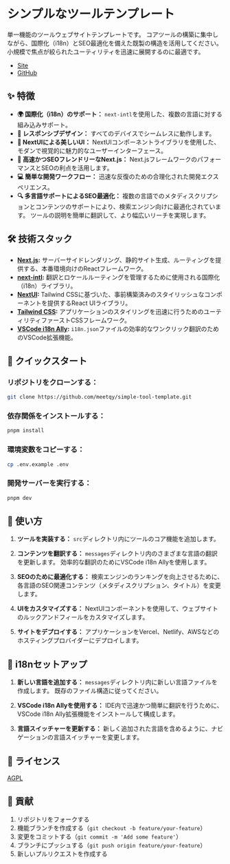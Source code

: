 # シンプルなツールテンプレート

単一機能のツールウェブサイトテンプレートです。 コアツールの構築に集中しながら、国際化（i18n）とSEO最適化を備えた既製の構造を活用してください。 小規模で焦点が絞られたユーティリティを迅速に展開するのに最適です。

- [Site](https://simple-tool-template.vercel.app/)
- [GitHub](https://github.com/meetqy/simple-tool-template)

## ✨ 特徴

- **🌍 国際化（i18n）のサポート：** `next-intl`を使用した、複数の言語に対する組み込みサポート。
- **📱 レスポンシブデザイン：** すべてのデバイスでシームレスに動作します。
- **🎨 NextUIによる美しいUI：** NextUIコンポーネントライブラリを使用した、モダンで視覚的に魅力的なユーザーインターフェース。
- **🚀 高速かつSEOフレンドリーなNext.js：** Next.jsフレームワークのパフォーマンスとSEOの利点を活用します。
- **💻 簡単な開発ワークフロー：** 迅速な反復のための合理化された開発エクスペリエンス。
- **🔍 多言語サポートによるSEO最適化：** 複数の言語でのメタディスクリプションとコンテンツのサポートにより、検索エンジン向けに最適化されています。 ツールの説明を簡単に翻訳して、より幅広いリーチを実現します。

## 🛠️ 技術スタック

- **[Next.js](https://nextjs.org/):** サーバーサイドレンダリング、静的サイト生成、ルーティングを提供する、本番環境向けのReactフレームワーク。
- **[next-intl](https://next-intl-docs.vercel.app/):** 翻訳とロケールルーティングを管理するために使用される国際化（i18n）ライブラリ。
- **[NextUI](https://nextui.org/):** Tailwind CSSに基づいた、事前構築済みのスタイリッシュなコンポーネントを提供するReact UIライブラリ。
- **[Tailwind CSS](https://tailwindcss.com/):** アプリケーションのスタイリングを迅速に行うためのユーティリティファーストCSSフレームワーク。
- **[VSCode i18n Ally](https://marketplace.visualstudio.com/items?itemName=lokalise.i18n-ally):** `i18n.json`ファイルの効率的なワンクリック翻訳のためのVSCode拡張機能。

## 🚀 クイックスタート

### **リポジトリをクローンする：**

```bash
git clone https://github.com/meetqy/simple-tool-template.git
```

### **依存関係をインストールする：**

```bash
pnpm install
```

### **環境変数をコピーする：**

```bash
cp .env.example .env
```

### **開発サーバーを実行する：**

```bash
pnpm dev
```

## 📖 使い方

1. **ツールを実装する：** `src`ディレクトリ内にツールのコア機能を追加します。

2. **コンテンツを翻訳する：** `messages`ディレクトリ内のさまざまな言語の翻訳を更新します。 効率的な翻訳のためにVSCode i18n Allyを使用します。

3. **SEOのために最適化する：** 検索エンジンのランキングを向上させるために、各言語のSEO関連コンテンツ（メタディスクリプション、タイトル）を変更します。

4. **UIをカスタマイズする：** NextUIコンポーネントを使用して、ウェブサイトのルックアンドフィールをカスタマイズします。

5. **サイトをデプロイする：** アプリケーションをVercel、Netlify、AWSなどのホスティングプロバイダーにデプロイします。

## 📝 i18nセットアップ

1. **新しい言語を追加する：** `messages`ディレクトリ内に新しい言語ファイルを作成します。 既存のファイル構造に従ってください。

2. **VSCode i18n Allyを使用する：** IDE内で迅速かつ簡単に翻訳を行うために、VSCode i18n Ally拡張機能をインストールして構成します。

3. **言語スイッチャーを更新する：** 新しく追加された言語を含めるように、ナビゲーションの言語スイッチャーを変更します。

## 📄 ライセンス

[AGPL](https://github.com/meetqy/simple-tool-template/blob/main/LICENSE)

## 🤝 貢献

1. リポジトリをフォークする
2. 機能ブランチを作成する（`git checkout -b feature/your-feature`）
3. 変更をコミットする（`git commit -m 'Add some feature'`）
4. ブランチにプッシュする（`git push origin feature/your-feature`）
5. 新しいプルリクエストを作成する
